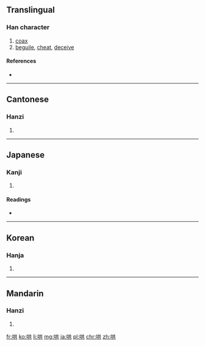 {{also|閧}}
==Translingual==

===Han character===
{{Han char|rn=30|rad=口|as=06|sn=9|four=6408<sub>1</sub>|canj=口廿金 (RTC)|ids=⿰[[口]][[共]]}}

# [[coax]]
# [[beguile]], [[cheat]], [[deceive]]

====References====
* {{Han ref|kx=0188.200|dkj=03588|dj=0408.070|hdz=10612.030|uh=54C4|ud=21700|bh=ABA1|bd=43937}}

----

==Cantonese==

===Hanzi===
{{yue-hanzi|jyut=|y=hung2, hung6}}

# {{defn|lang=yue|sort=口06}}

----

==Japanese==

===Kanji===
{{ja-kanji|grade=|rs=口06}}

# {{defn|lang=ja|sort=口06}}

====Readings====
* {{ja-readings|on=[[こう]] (kō)|kun=[[こえ]] (koe), [[たぶらかす]] (taburakasu)}}

----

==Korean==

===Hanja===
{{ko-hanja|hangeul=홍|rv=hong|mr=hong}}

# {{defn|lang=ko|sort=口06}}

----

==Mandarin==

===Hanzi===
{{cmn-hanzi|pin=[[hōng]] ([[hong1]])|wg=hung<sup>1</sup>}}

# {{defn|lang=cmn|sort=口06}}

[[fr:哄]]
[[ko:哄]]
[[li:哄]]
[[mg:哄]]
[[ja:哄]]
[[pl:哄]]
[[chr:哄]]
[[zh:哄]]